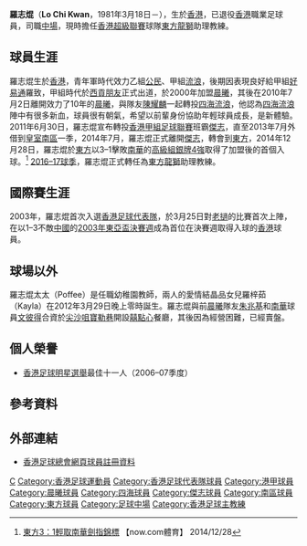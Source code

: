 {{Football player infobox
| playername  = 羅志焜 <br> Lo Chi Kwan
| image       = Lo Chi Kwan.JPG
| image_size  = 280
| fullname    = 羅志焜
| nickname    = 靚焜
| height      = {{height|m=1.68}}
| birth_date  = {{birth date and age|1981|3|18}}
| birth_place = {{HKG-1959}}
| currentclub = [[東方足球隊|東方龍獅]]
| position    = [[中場|中場]]、[[前鋒|前鋒]]
| clubnumbe   = 
| youthyears  = 
| youthclubs  = [[公民足球隊|公民]]
| years1 = 1997–1998
| clubs1 = [[晨曦體育會|好易通]]
| caps1  = 
| goals1 = 
| years2 = 1998–2000
| clubs2 = [[德高朋友|西貢朋友]]
| caps2  =  
| goals2 =  
| years3 = 2000–2010
| clubs3 = [[晨曦體育會|晨曦]]
| caps3  = 
| goals3 =  
| years4 = 2010–2011
| clubs4 = [[四海體育會|四海流浪]]
| caps4  = 18
| goals4 = 1
| years5 = 2011–2014
| clubs5 = [[傑志體育會|傑志]]
| caps5  = 21
| goals5 = 5 
| years6 = 2013–2014
| clubs6 =  → [[南區足球會|皇室南區]] 
| caps6  = 18
| goals6 = 1
| years7 = 2014–2016
| clubs7 = [[東方足球隊|東方龍獅]]
| caps7  = 27
| goals7 = 2
| years8 = 
| clubs8 = 
| caps8  = 
| goals8 = 
| nationalyears1 = 1999–2001
| nationalteam1  = [[香港奧運足球代表隊|香港U23]]
| nationalcaps1  = 
| nationalgoals1 = 
| nationalyears2 = 2003–2010
| nationalteam2  = [[香港足球代表隊|香港]]
| nationalcaps2  = 25
| nationalgoals2 = 4
| pcupdate = 2016年5月7日
}}

'''羅志焜'''（'''Lo Chi Kwan'''，1981年3月18日－），生於[[香港|香港]]，已退役[[香港|香港]]職業足球員，司職[[中場|中場]]，現時擔任[[香港超級聯賽|香港超級聯賽]]球隊[[東方足球隊|東方龍獅]]助理教練。

== 球員生涯 ==
羅志焜生於[[香港|香港]]，青年軍時代效力乙組[[公民足球隊|公民]]、甲組[[流浪足球隊|流浪]]，後期因表現良好給甲組[[晨曦體育會|好易通]]羅致，甲組時代於[[德高朋友|西貢朋友]]正式出道，於2000年加盟[[晨曦體育會|晨曦]]，其後在2010年7月2日離開效力了10年的[[晨曦足球會|晨曦]]，與隊友[[陳耀麟|陳耀麟]]一起轉投[[四海體育會|四海流浪]]，他認為[[四海體育會|四海流浪]]陣中有很多新血，球員很有朝氣，希望以前輩身份協助年輕球員成長，是新體驗。2011年6月30日，羅志焜宣布轉投[[香港甲組足球聯賽|香港甲組足球聯賽]]班霸[[傑志體育會|傑志]]，直至2013年7月外借到[[南區足球會|皇室南區]]一季，2014年7月，羅志焜正式離開[[傑志|傑志]]，轉會到[[東方足球隊|東方]]，2014年12月28日，羅志焜於[[東方足球隊|東方]]以3–1擊敗[[南華足球隊|南華]]的[[2014–15年香港高級組銀牌|高級組銀牌4強]]取得了加盟後的首個入球。<ref>[http://sports.now.com/home/news/details?id=11487453464 東方3：1輕取南華劍指錦標] {{Wayback|url=http://sports.now.com/home/news/details?id=11487453464 |date=20170401144341 }} 【now.com體育】 2014/12/28</ref> [[2016–17年香港超級聯賽|2016–17球季]]，羅志焜正式轉任為[[東方足球隊|東方龍獅]]助理教練。

==國際賽生涯==
2003年，羅志焜首次入選[[香港足球代表隊|香港足球代表隊]]，於3月25日對[[老撾國家足球隊|老撾]]的比賽首次上陣，在以1–3不敵[[中國國家足球隊|中國]]的[[2003年東亞足球錦標賽|2003年東亞盃決賽週]]成為首位在決賽週取得入球的[[香港|香港]]球員。

==球場以外==
羅志焜太太（Poffee）是任職幼稚園教師，兩人的愛情結晶品女兒羅梓茹（Kayla）在2012年3月29日晚上零時誕生。羅志焜與前[[晨曦體育會|晨曦]]隊友[[朱兆基|朱兆基]]和[[南華足球隊|南華]]球員[[文彼得|文彼得]]合資於[[尖沙咀|尖沙咀]][[寶勒巷|寶勒巷]]開設[[囍點心|囍點心]]餐廳，其後因為經營困難，已經賣盤。

==個人榮譽==
* [[香港足球明星選舉|香港足球明星選舉]]最佳十一人（2006–07季度）

==參考資料==
{{Reflist}}

==外部連結==
* [https://www.hkfa.com/ch/club/36/detail?player=128#gotab 香港足球總會網頁球員註冊資料] {{Wayback|url=https://www.hkfa.com/ch/club/36/detail?player=128#gotab |date=20210127012255 }}

{{東方球員名單}}
{{2002年亞運會香港參賽名單}}

{{DEFAULTSORT: Lo Chi Kwan}} 
[[Category:羅姓|C]]
[[Category:香港足球運動員|Category:香港足球運動員]]
[[Category:香港足球代表隊球員|Category:香港足球代表隊球員]]
[[Category:港甲球員|Category:港甲球員]]
[[Category:晨曦球員|Category:晨曦球員]]
[[Category:四海球員|Category:四海球員]]
[[Category:傑志球員|Category:傑志球員]]
[[Category:南區球員|Category:南區球員]]
[[Category:東方球員|Category:東方球員]]
[[Category:足球中場|Category:足球中場]]
[[Category:香港足球主教練|Category:香港足球主教練]]